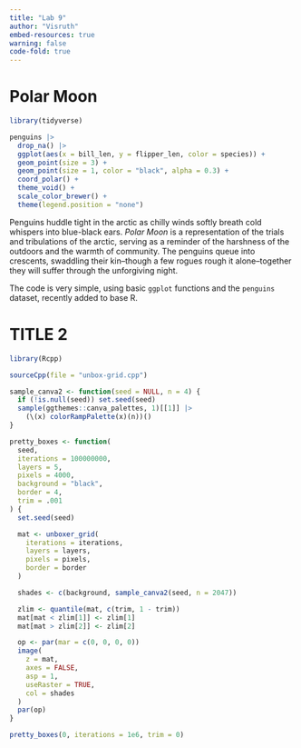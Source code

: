 ---
title: "Lab 9"
author: "Visruth"
embed-resources: true
warning: false
code-fold: true
---

# Polar Moon

```{r}
library(tidyverse)

penguins |>
  drop_na() |>
  ggplot(aes(x = bill_len, y = flipper_len, color = species)) +
  geom_point(size = 3) +
  geom_point(size = 1, color = "black", alpha = 0.3) +
  coord_polar() +
  theme_void() +
  scale_color_brewer() +
  theme(legend.position = "none")
```

Penguins huddle tight in the arctic as chilly winds softly breath cold whispers into blue-black ears. _Polar Moon_ is a representation of the trials and tribulations of the arctic, serving as a reminder of the harshness of the outdoors and the warmth of community. The penguins queue into crescents, swaddling their kin--though a few rogues rough it alone--together they will suffer through the unforgiving night. 

The code is very simple, using basic `ggplot` functions and the `penguins` dataset, recently added to base R.

# TITLE 2

```{r}
library(Rcpp)

sourceCpp(file = "unbox-grid.cpp")

sample_canva2 <- function(seed = NULL, n = 4) {
  if (!is.null(seed)) set.seed(seed)
  sample(ggthemes::canva_palettes, 1)[[1]] |>
    (\(x) colorRampPalette(x)(n))()
}

pretty_boxes <- function(
  seed,
  iterations = 100000000,
  layers = 5,
  pixels = 4000,
  background = "black",
  border = 4,
  trim = .001
) {
  set.seed(seed)

  mat <- unboxer_grid(
    iterations = iterations,
    layers = layers,
    pixels = pixels,
    border = border
  )

  shades <- c(background, sample_canva2(seed, n = 2047))

  zlim <- quantile(mat, c(trim, 1 - trim))
  mat[mat < zlim[1]] <- zlim[1]
  mat[mat > zlim[2]] <- zlim[2]

  op <- par(mar = c(0, 0, 0, 0))
  image(
    z = mat,
    axes = FALSE,
    asp = 1,
    useRaster = TRUE,
    col = shades
  )
  par(op)
}

pretty_boxes(0, iterations = 1e6, trim = 0)
```
